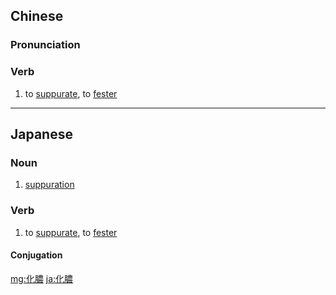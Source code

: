 {{also|化脓}}
==Chinese==
{{zh-forms|s=化脓}}

===Pronunciation===
{{zh-pron
|m=huànóng
|c=faa3 nung4
|cat=v
}}

===Verb===
{{zh-verb}}

# to [[suppurate]], to [[fester]] {{gloss|form or discharge pus}}

----

==Japanese==
{{ja-kanjitab|か|のう|yomi=o}}

===Noun===
{{ja-noun|かのう}}

# [[suppuration]]

===Verb===
{{ja-verb-suru|かのう}}

# to [[suppurate]], to [[fester]] {{gloss|form or discharge pus}}

====Conjugation====
{{ja-suru|かのう}}

[[mg:化膿]]
[[ja:化膿]]